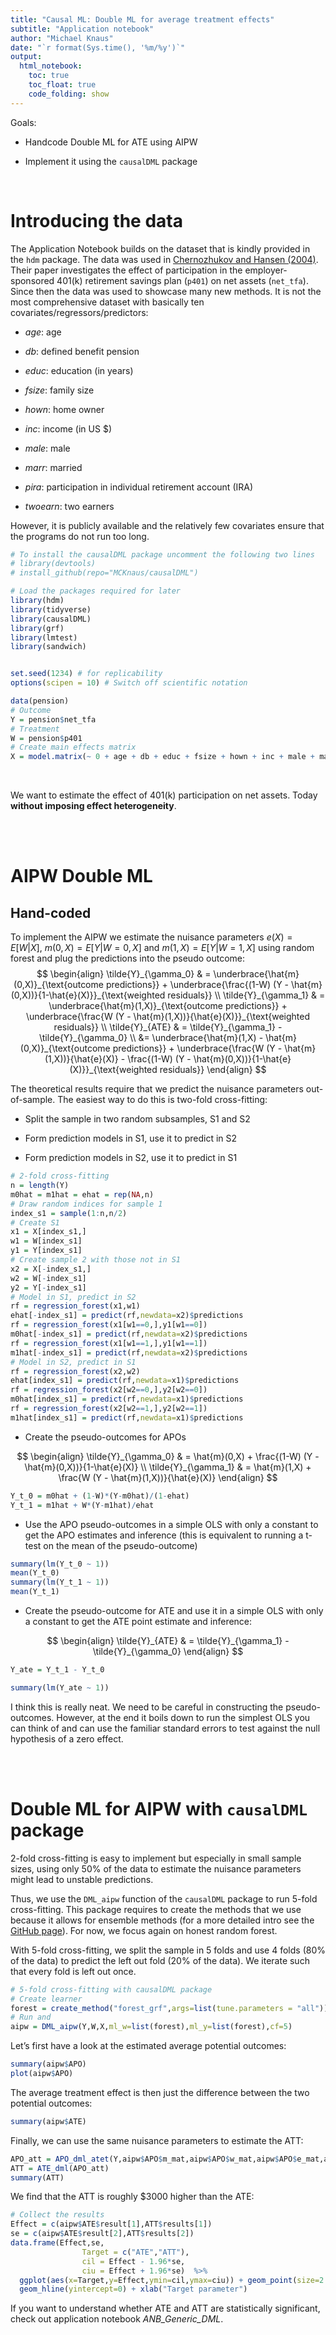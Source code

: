---
title: "Causal ML: Double ML for average treatment effects"
subtitle: "Application notebook"
author: "Michael Knaus"
date: "`r format(Sys.time(), '%m/%y')`"
output: 
  html_notebook:
    toc: true
    toc_float: true
    code_folding: show
---


Goals:

- Handcode Double ML for ATE using AIPW

- Implement it using the `causalDML` package

<br>

# Introducing the data

The Application Notebook builds on the dataset that is kindly provided in the `hdm` package. The data was used in [Chernozhukov and Hansen (2004)](https://direct.mit.edu/rest/article/86/3/735/57586/The-Effects-of-401-K-Participation-on-the-Wealth). Their paper investigates the effect of participation in the employer-sponsored 401(k) retirement savings plan (`p401`) on net assets (`net_tfa`). Since then the data was used to showcase many new methods. It is not the most comprehensive dataset with basically ten covariates/regressors/predictors:

- *age*: age

- *db*: defined benefit pension

- *educ*: education (in years)

- *fsize*: family size

- *hown*: home owner

- *inc*: income (in US $)

- *male*: male

- *marr*: married

- *pira*: participation in individual retirement account (IRA)

- *twoearn*: two earners

However, it is publicly available and the relatively few covariates ensure that the programs do not run too long.

```{r, warning = F, message = F}
# To install the causalDML package uncomment the following two lines
# library(devtools)
# install_github(repo="MCKnaus/causalDML")

# Load the packages required for later
library(hdm)
library(tidyverse)
library(causalDML)
library(grf)
library(lmtest)
library(sandwich)


set.seed(1234) # for replicability
options(scipen = 10) # Switch off scientific notation

data(pension)
# Outcome
Y = pension$net_tfa
# Treatment
W = pension$p401
# Create main effects matrix
X = model.matrix(~ 0 + age + db + educ + fsize + hown + inc + male + marr + pira + twoearn, data = pension)
```

<br>

We want to estimate the effect of 401(k) participation on net assets. Today **without imposing effect heterogeneity**.

<br>
<br>

# AIPW Double ML

## Hand-coded

To implement the AIPW we estimate the nuisance parameters $e(X)=E[W|X]$, $m(0,X)=E[Y|W=0,X]$ and $m(1,X)=E[Y|W=1,X]$ using random forest and plug the predictions into the pseudo outcome:
$$
\begin{align}
\tilde{Y}_{\gamma_0} & = \underbrace{\hat{m}(0,X)}_{\text{outcome predictions}} + \underbrace{\frac{(1-W) (Y - \hat{m}(0,X))}{1-\hat{e}(X)}}_{\text{weighted residuals}} \\
\tilde{Y}_{\gamma_1} & = \underbrace{\hat{m}(1,X)}_{\text{outcome predictions}} + \underbrace{\frac{W (Y - \hat{m}(1,X))}{\hat{e}(X)}}_{\text{weighted residuals}} \\
\tilde{Y}_{ATE} & = \tilde{Y}_{\gamma_1} - \tilde{Y}_{\gamma_0} \\ 
&= \underbrace{\hat{m}(1,X) - \hat{m}(0,X)}_{\text{outcome predictions}} + \underbrace{\frac{W (Y - \hat{m}(1,X))}{\hat{e}(X)} - \frac{(1-W) (Y - \hat{m}(0,X))}{1-\hat{e}(X)}}_{\text{weighted residuals}}
\end{align}
$$

The theoretical results require that we predict the nuisance parameters out-of-sample. The easiest way to do this is two-fold cross-fitting:

- Split the sample in two random subsamples, S1 and S2

- Form prediction models in S1, use it to predict in S2

- Form prediction models in S2, use it to predict in S1


```{r}
# 2-fold cross-fitting
n = length(Y)
m0hat = m1hat = ehat = rep(NA,n)
# Draw random indices for sample 1
index_s1 = sample(1:n,n/2)
# Create S1
x1 = X[index_s1,]
w1 = W[index_s1]
y1 = Y[index_s1]
# Create sample 2 with those not in S1
x2 = X[-index_s1,]
w2 = W[-index_s1]
y2 = Y[-index_s1]
# Model in S1, predict in S2
rf = regression_forest(x1,w1)
ehat[-index_s1] = predict(rf,newdata=x2)$predictions
rf = regression_forest(x1[w1==0,],y1[w1==0])
m0hat[-index_s1] = predict(rf,newdata=x2)$predictions
rf = regression_forest(x1[w1==1,],y1[w1==1])
m1hat[-index_s1] = predict(rf,newdata=x2)$predictions
# Model in S2, predict in S1
rf = regression_forest(x2,w2)
ehat[index_s1] = predict(rf,newdata=x1)$predictions
rf = regression_forest(x2[w2==0,],y2[w2==0])
m0hat[index_s1] = predict(rf,newdata=x1)$predictions
rf = regression_forest(x2[w2==1,],y2[w2==1])
m1hat[index_s1] = predict(rf,newdata=x1)$predictions
```

- Create the pseudo-outcomes for APOs

$$
\begin{align}
\tilde{Y}_{\gamma_0} & = \hat{m}(0,X) + \frac{(1-W) (Y - \hat{m}(0,X))}{1-\hat{e}(X)} \\
\tilde{Y}_{\gamma_1} & = \hat{m}(1,X) + \frac{W (Y - \hat{m}(1,X))}{\hat{e}(X)}
\end{align}
$$

```{r}
Y_t_0 = m0hat + (1-W)*(Y-m0hat)/(1-ehat)
Y_t_1 = m1hat + W*(Y-m1hat)/ehat
```

- Use the APO pseudo-outcomes in a simple OLS with only a constant to get the APO estimates and inference (this is equivalent to running a t-test on the mean of the pseudo-outcome)

```{r}
summary(lm(Y_t_0 ~ 1))
mean(Y_t_0)
summary(lm(Y_t_1 ~ 1))
mean(Y_t_1)
```

- Create the pseudo-outcome for ATE and use it in a simple OLS with only a constant to get the ATE point estimate and inference:

$$
\begin{align}
\tilde{Y}_{ATE} & = \tilde{Y}_{\gamma_1} - \tilde{Y}_{\gamma_0}
\end{align}
$$

```{r}
Y_ate = Y_t_1 - Y_t_0

summary(lm(Y_ate ~ 1))
```

I think this is really neat. We need to be careful in constructing the pseudo-outcomes. However, at the end it boils down to run the simplest OLS you can think of and can use the familiar standard errors to test against the null hypothesis of a zero effect.

<br>
<br>


# Double ML for AIPW with `causalDML` package

2-fold cross-fitting is easy to implement but especially in small sample sizes, using only 50% of the data to estimate the nuisance parameters might lead to unstable predictions.

Thus, we use the `DML_aipw` function of the `causalDML` package to run 5-fold cross-fitting.  This package requires to create the methods that we use because it allows for ensemble methods (for a more detailed intro see the [GitHub page](https://github.com/MCKnaus/causalDML)). For now, we focus again on honest random forest.

With 5-fold cross-fitting, we split the sample in 5 folds and use 4 folds (80% of the data) to predict the left out fold (20% of the data). We iterate such that every fold is left out once.

```{r}
# 5-fold cross-fitting with causalDML package
# Create learner
forest = create_method("forest_grf",args=list(tune.parameters = "all"))
# Run and 
aipw = DML_aipw(Y,W,X,ml_w=list(forest),ml_y=list(forest),cf=5)
```

Let's first have a look at the estimated average potential outcomes:

```{r}
summary(aipw$APO)
plot(aipw$APO)
```

The average treatment effect is then just the difference between the two potential outcomes:

```{r}
summary(aipw$ATE)
```

Finally, we can use the same nuisance parameters to estimate the ATT:

```{r}
APO_att = APO_dml_atet(Y,aipw$APO$m_mat,aipw$APO$w_mat,aipw$APO$e_mat,aipw$APO$cf_mat)
ATT = ATE_dml(APO_att)
summary(ATT)
```

We find that the ATT is roughly $3000 higher than the ATE:

```{r}
# Collect the results
Effect = c(aipw$ATE$result[1],ATT$results[1])
se = c(aipw$ATE$result[2],ATT$results[2])
data.frame(Effect,se,
                Target = c("ATE","ATT"),
                cil = Effect - 1.96*se,
                ciu = Effect + 1.96*se)  %>% 
  ggplot(aes(x=Target,y=Effect,ymin=cil,ymax=ciu)) + geom_point(size=2.5) + geom_errorbar(width=0.15)  +
  geom_hline(yintercept=0) + xlab("Target parameter")
```

If you want to understand whether ATE and ATT are statistically significant, check out application notebook *ANB_Generic_DML*.

<br>
<br>